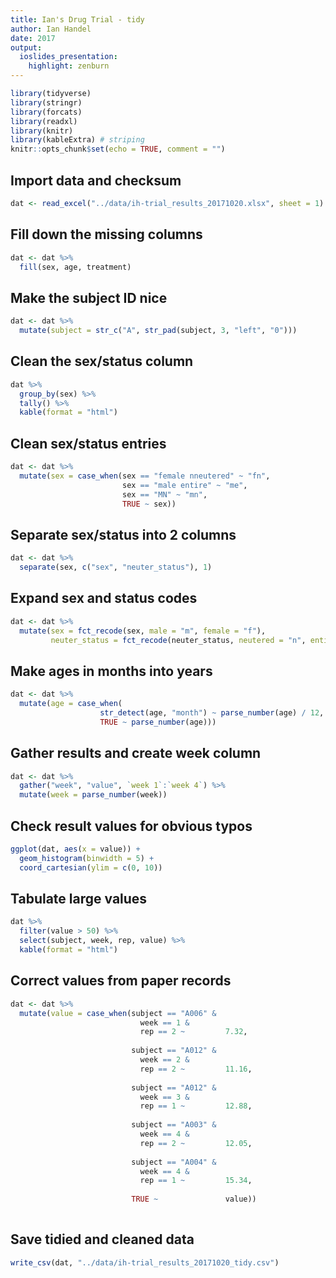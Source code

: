 ```yaml
---
title: Ian's Drug Trial - tidy
author: Ian Handel
date: 2017
output: 
  ioslides_presentation: 
    highlight: zenburn
---
```





```r
library(tidyverse)
library(stringr)
library(forcats)
library(readxl)
library(knitr)
library(kableExtra) # striping
knitr::opts_chunk$set(echo = TRUE, comment = "")
```

## Import data and checksum
```r
dat <- read_excel("../data/ih-trial_results_20171020.xlsx", sheet = 1)
```
  
## Fill down the missing columns
```r
dat <- dat %>% 
  fill(sex, age, treatment)
```

## Make the subject ID nice
```r
dat <- dat %>% 
  mutate(subject = str_c("A", str_pad(subject, 3, "left", "0")))
```

## Clean the sex/status column
```r
dat %>%
  group_by(sex) %>%
  tally() %>% 
  kable(format = "html")
```


## Clean sex/status entries
```r
dat <- dat %>%
  mutate(sex = case_when(sex == "female nneutered" ~ "fn",
                         sex == "male entire" ~ "me",
                         sex == "MN" ~ "mn",
                         TRUE ~ sex))
```

## Separate sex/status into 2 columns
```r
dat <- dat %>% 
  separate(sex, c("sex", "neuter_status"), 1)
```

## Expand sex and status codes
```r
dat <- dat %>% 
  mutate(sex = fct_recode(sex, male = "m", female = "f"),
         neuter_status = fct_recode(neuter_status, neutered = "n", entire = "e"))

```



## Make ages in months into years
```r
dat <- dat %>%
  mutate(age = case_when(
                    str_detect(age, "month") ~ parse_number(age) / 12,
                    TRUE ~ parse_number(age)))
```

## Gather results and create week column
```r
dat <- dat %>%
  gather("week", "value", `week 1`:`week 4`) %>% 
  mutate(week = parse_number(week))
```



## Check result values for obvious typos

```r
ggplot(dat, aes(x = value)) +
  geom_histogram(binwidth = 5) +
  coord_cartesian(ylim = c(0, 10))
```

## Tabulate large values

```r
dat %>% 
  filter(value > 50) %>% 
  select(subject, week, rep, value) %>% 
  kable(format = "html")
```


## Correct values from paper records

```r

dat <- dat %>%
  mutate(value = case_when(subject == "A006" &
                             week == 1 &
                             rep == 2 ~         7.32,
                           
                           subject == "A012" &
                             week == 2 &
                             rep == 2 ~         11.16,
                           
                           subject == "A012" &
                             week == 3 &
                             rep == 1 ~         12.88,
                           
                           subject == "A003" &
                             week == 4 &
                             rep == 2 ~         12.05,
                           
                           subject == "A004" &
                             week == 4 &
                             rep == 1 ~         15.34,
                           
                           TRUE ~               value))
  
```

## Save tidied and cleaned data
```r
write_csv(dat, "../data/ih-trial_results_20171020_tidy.csv")
```

